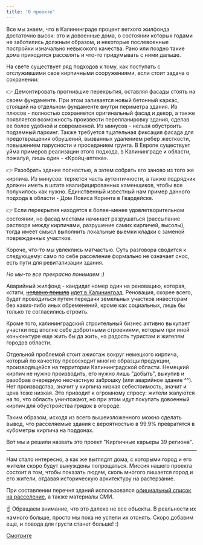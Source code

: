 ```yaml
---
title: 'О проекте'
---
```



<Container>

Все мы знаем, что в Калининграде процент ветхого жилфонда достаточно высок: это и довоенные дома, о состоянии которых годами не заботились должным образом, и некоторые послевоенные постройки изначально невысокого качества.
Рано или поздно такие дома приходится расселять и что-то придумывать с ними дальше.

На свете существует ряд подходов к тому, как поступать с отслужившими свое кирпичными сооружениями, если стоит задача о сохранении:

👉 Демонтировать прогнившие перекрытия, оставляя фасады стоять на своем фундаменте.
При этом заливается новый бетонный каркас, стоящий на отдельном фундаменте внутри периметра здания.
Из плюсов - полностью сохраняется оригинальный фасад и декор, а также появляется возможность произвести перепланировку здания, сделав ее более удобной и современной.
Из минусов - нельзя обустроить подземный паркинг. Также требуется тщательная фиксация фасада для предотвращения обрушений,
вызванных удалением ребер жесткости, повышением парусности и проседанием грунта.
В Европе существует уйма примеров реализации этого подхода, в Калининграде и области, пожалуй, лишь один - &laquo;Кройц-аптека&raquo;.

👉 Разобрать здание полностью, а затем собрать его заново из того же кирпича. Из минусов: теряется часть аутентичности,
а также подрядчик должен иметь в штате квалифицированных каменщиков, чтобы все получилось как нужно.
Единственный известный нам пример данного подхода в области - Дом Ловиса Коринта в Гвардейске.

👉 Если перекрытия находятся в более-менее удовлетворительном состоянии, но фасад местами начинает разрушаться (рассыпание раствора между кирпичами, разрушение самих кирпичей, высолы), тогда имеет смысл выполнить локальные выемки кладки с заменой поврежденных участков.

Короче, что-то мы увлеклись матчастью. Суть разговора сводится к следующему: само по себе расселение формально не означает снос, есть пути для ревитализации здания.

_Но мы-то все прекрасно понимаем :)_

Аварийный жилфонд - кандидат номер один на реновацию, которая, кстати, <s>[недавно пришла](https://klops.ru/articles/2021-01-26/227111-v-kaliningrade-pod-renovatsiyu-opredelili-16-gorodskih-territoriy-shema-s-adresami)</s>
[идет в Калининград](https://klops.ru/news/2021-03-02/229092-regionalnyy-ministr-stroitelstva-razgovory-o-renovatsii-v-kaliningrade-nado-svesti-na-net).
Реновация, скорее всего, будет проводиться путем передачи земельных участков инвесторам без каких-либо иных обременений, кроме как социальных, лишь бы только те согласились строить.

Кроме того, калининградский строительный бизнес активно выкупает участки под вполне себе добротными строениями, которым при иной коньюнктуре еще жить бы да жить, на радость туристам и жителям городов области.

Отдельной проблемой стоит ажиотаж вокруг немецкого кирпича, который по качеству превосходит многие образцы продукции, производящейся на территории Калининградской области.
Немецкий кирпич не нужно производить, его нужно лишь "добыть", выкупив и разобрав очередную несчастную заброшку (или аварийное здание ^^).
Нет производства, значит у кирпича низкая себестоимость, значит и цена тоже низкая. Это приводит к огромному спросу:
жители жалуются на то, что область уничтожают, но при этом идут покупать довоенный кирпич для обустройства грядок в огороде.

Таким образом, исходя из всего вышеизложенного можно сделать вывод, что расселяемые здания с вероятностью в 99.9% превратятся в кубометры кирпича на поддонах.

Вот мы и решили назвать это проект "Кирпичные карьеры 39 региона".

---

Нам стало интересно, а как же выглядят дома, с которыми город и его жители скоро будут вынуждены попрощаться. Миссия нашего проекта состоит в том, чтобы показать людям, сколь многого лишается город и его жители, отдавая историческую архитектуру на растерзание.

При составлении перечня зданий использовался [официальный список на расселение](https://www.klgd.ru/activity/property/rasselen/rasselen.php), а также материалы СМИ.

☝️ Обращаем внимание, что это далеко не все объекты. В реальности их намного больше, просто мы пока не успели их отснять. Скоро добавим еще, и повода для грусти станет больше! :)

[Смотрите](/)

<br />
<br />
<br />
</Container>
